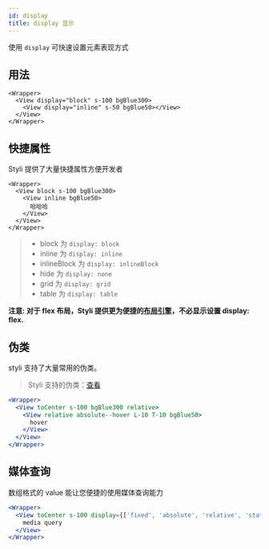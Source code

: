 ```yaml
---
id: display
title: display 显示
---
```


使用 `display` 可快速设置元素表现方式

## 用法

```tsx live
<Wrapper>
  <View display="block" s-100 bgBlue300>
    <View display="inline" s-50 bgBlue50></View>
  </View>
</Wrapper>
```

## 快捷属性

Styli 提供了大量快捷属性方便开发者

```tsx live
<Wrapper>
  <View block s-100 bgBlue300>
    <View inline bgBlue50>
      哈哈哈
    </View>
  </View>
</Wrapper>
```

> - block 为 `display: block`
> - inline 为 `display: inline`
> - inlineBlock 为 `display: inlineBlock`
> - hide 为 `display: none`
> - grid 为 `display: grid`
> - table 为 `display: table`

**注意: 对于 flex 布局，Styli 提供更为便捷的[布局引擎](layout-engine)，不必显示设置 display: flex.**

## 伪类

styli 支持了大量常用的伪类。

> Styli 支持的伪类：[查看](/docs/pseudo)

```jsx live
<Wrapper>
  <View toCenter s-100 bgBlue300 relative>
    <View relative absolute--hover L-10 T-10 bgBlue50>
      hover
    </View>
  </View>
</Wrapper>
```

## 媒体查询

数组格式的 value 能让您便捷的使用媒体查询能力

```jsx live
<Wrapper>
  <View toCenter s-100 display={['fixed', 'absolute', 'relative', 'static']} bgBlue300>
    media query
  </View>
</Wrapper>
```

